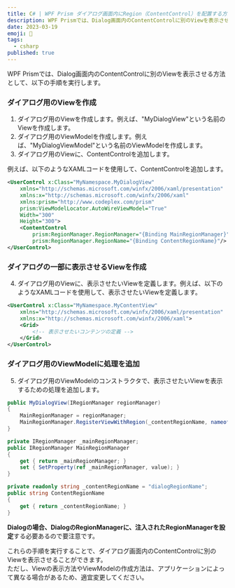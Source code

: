 ```yaml
---
title: C# | WPF Prism ダイアログ画面内にRegion（ContentControl）を配置する方法
description: WPF Prismでは、Dialog画面内のContentControlに別のViewを表示させる方法
date: 2023-03-19
emoji: 🦓
tags: 
  - csharp
published: true
---
```


WPF Prismでは、Dialog画面内のContentControlに別のViewを表示させる方法として、以下の手順を実行します。

### ダイアログ用のViewを作成

1. ダイアログ用のViewを作成します。例えば、"MyDialogView"という名前のViewを作成します。
2. ダイアログ用のViewModelを作成します。例えば、"MyDialogViewModel"という名前のViewModelを作成します。
3. ダイアログ用のViewに、ContentControlを追加します。

例えば、以下のようなXAMLコードを使用して、ContentControlを追加します。

```xml
<UserControl x:Class="MyNamespace.MyDialogView"
    xmlns="http://schemas.microsoft.com/winfx/2006/xaml/presentation"
    xmlns:x="http://schemas.microsoft.com/winfx/2006/xaml"
    xmlns:prism="http://www.codeplex.com/prism"
    prism:ViewModelLocator.AutoWireViewModel="True"
    Width="300"
    Height="300">    
    <ContentControl 
        prism:RegionManager.RegionManager="{Binding MainRegionManager}" 
        prism:RegionManager.RegionName="{Binding ContentRegionName}"/>
</UserControl>
```

### ダイアログの一部に表示させるViewを作成

4. ダイアログ用のViewに、表示させたいViewを定義します。例えば、以下のようなXAMLコードを使用して、表示させたいViewを定義します。

```xml
<UserControl x:Class="MyNamespace.MyContentView"
    xmlns="http://schemas.microsoft.com/winfx/2006/xaml/presentation"
    xmlns:x="http://schemas.microsoft.com/winfx/2006/xaml">
    <Grid>
        <!-- 表示させたいコンテンツの定義 -->
    </Grid>
</UserControl>
```

### ダイアログ用のViewModelに処理を追加

5. ダイアログ用のViewModelのコンストラクタで、表示させたいViewを表示するための処理を追加します。

```cs
public MyDialogView(IRegionManager regionManager)
{
    MainRegionManager = regionManager;  
    MainRegionManager.RegisterViewWithRegion(_contentRegionName, nameof(MyContentView));
}

private IRegionManager _mainRegionManager;
public IRegionManager MainRegionManager
{
    get { return _mainRegionManager; }
    set { SetProperty(ref _mainRegionManager, value); }
}

private readonly string _contentRegionName = "dialogRegionName";
public string ContentRegionName
{
    get { return _contentRegionName; }
}
```

**Dialogの場合、DialogのRegionManagerに、注入されたRegionManagerを設定**する必要あるので要注意です。

これらの手順を実行することで、ダイアログ画面内のContentControlに別のViewを表示させることができます。  
ただし、Viewの表示方法やViewModelの作成方法は、アプリケーションによって異なる場合があるため、適宜変更してください。